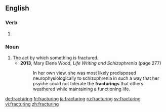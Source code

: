 ==English==

===Verb===
{{head|en|present participle}}

# {{present participle of|fracture|lang=en}}

===Noun===
{{en-noun}}

# The act by which something is fractured.
#* '''2013''', Mary Elene Wood, ''Life Writing and Schizophrenia'' (page 277)
#*: In her own view, she was most likely predisposed neurophysiologically to schizophrenia in such a way that her psyche could not tolerate the '''fracturings''' that others weathered while maintaining a functioning life.

[[de:fracturing]]
[[fr:fracturing]]
[[ja:fracturing]]
[[ru:fracturing]]
[[sv:fracturing]]
[[vi:fracturing]]
[[zh:fracturing]]